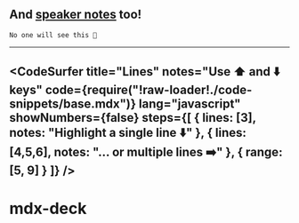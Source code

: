 ## And [speaker notes][] too!

[speaker notes]: https://github.com/jxnblk/mdx-deck#speaker-notes

```notes
No one will see this 🙈
```
---

<CodeSurfer
    title="Lines"
    notes="Use ⬆️ and ⬇️ keys"
    code={require("!raw-loader!./code-snippets/base.mdx")}
    lang="javascript"
    showNumbers={false}
    steps={[
        { lines: [3], notes: "Highlight a single line ⬇️" },
        { lines: [4,5,6], notes: "... or multiple lines ➡️" },
        { range: [5, 9] }
    ]}
/>
---

# mdx-deck